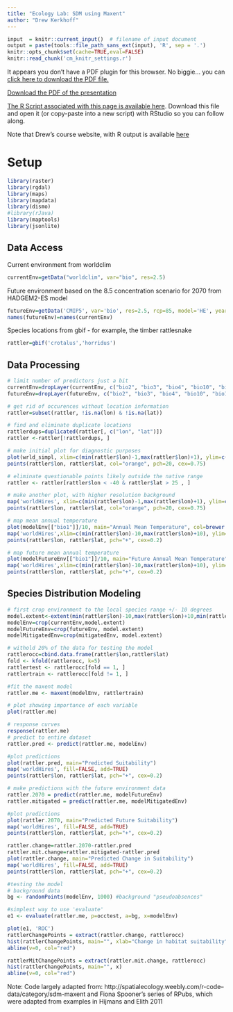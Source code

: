 ```yaml
---
title: "Ecology Lab: SDM using Maxent"
author: "Drew Kerkhoff"
---
```

 
```r
input  = knitr::current_input()  # filename of input document
output = paste(tools::file_path_sans_ext(input), 'R', sep = '.')
knitr::opts_chunk$set(cache=TRUE,eval=FALSE)
knitr::read_chunk('cm_knitr_settings.r')
```

<div>
<object data="3_6_assets/BIENWorkshopEducation.pdf" type="application/pdf" width="100%" height="670px"> 
  <p>It appears you don't have a PDF plugin for this browser.
   No biggie... you can <a href="3_6_assets/BIENWorkshopEducation.pdf">click here to
  download the PDF file.</a></p>  
 </object>
 </div>
 
 <p><a href="3_6_assets/BIENWorkshopEducation.pdf">Download the PDF of the presentation</a></p>  

[<i class="fa fa-file-code-o fa-3x" aria-hidden="true"></i> The R Script associated with this page is available here](`r output`).  Download this file and open it (or copy-paste into a new script) with RStudio so you can follow along.

Note that Drew's course website, with R output is available [here](http://www.rpubs.com/kerkhoffa/SDMMaxent)

# Setup
```r
library(raster)
library(rgdal)
library(maps)
library(mapdata)
library(dismo)  
#library(rJava)  
library(maptools)
library(jsonlite)
```
## Data Access
Current environment from worldclim
```r
currentEnv=getData("worldclim", var="bio", res=2.5)
```
Future environment based on the 8.5 concentration scenario for 2070 from HADGEM2-ES model

```r
futureEnv=getData('CMIP5', var='bio', res=2.5, rcp=85, model='HE', year=70)
names(futureEnv)=names(currentEnv)
```

Species locations from gbif - for example, the timber rattlesnake
```r
rattler=gbif('crotalus','horridus')
```
## Data Processing
```r
# limit number of predictors just a bit
currentEnv=dropLayer(currentEnv, c("bio2", "bio3", "bio4", "bio10", "bio11", "bio13", "bio14", "bio15"))
futureEnv=dropLayer(futureEnv, c("bio2", "bio3", "bio4", "bio10", "bio11", "bio13", "bio14", "bio15"))

# get rid of occurences without location information
rattler=subset(rattler, !is.na(lon) & !is.na(lat))

# find and eliminate duplicate locations
rattlerdups=duplicated(rattler[, c("lon", "lat")])
rattler <-rattler[!rattlerdups, ]

# make initial plot for diagnostic purposes
plot(wrld_simpl, xlim=c(min(rattler$lon)-1,max(rattler$lon)+1), ylim=c(min(rattler$lat)-1,max(rattler$lat)+1), axes=TRUE, col="light yellow")
points(rattler$lon, rattler$lat, col="orange", pch=20, cex=0.75)

# eliminate questionable points likely outside the native range
rattler <- rattler[rattler$lon < -40 & rattler$lat > 25 , ]

# make another plot, with higher resolution background
map('worldHires', xlim=c(min(rattler$lon)-1,max(rattler$lon)+1), ylim=c(min(rattler$lat)-1,max(rattler$lat)+1), fill=TRUE, col="light yellow")
points(rattler$lon, rattler$lat, col="orange", pch=20, cex=0.75)

# map mean annual temperature
plot(modelEnv[["bio1"]]/10, main="Annual Mean Temperature", col=brewer.pal(50,"RdYlBu"))
map('worldHires',xlim=c(min(rattler$lon)-10,max(rattler$lon)+10), ylim=c(min(rattler$lat)-10,max(rattler$lat)+10), fill=FALSE, add=TRUE)
points(rattler$lon, rattler$lat, pch="+", cex=0.2)

# map future mean annual temperature
plot(modelFutureEnv[["bio1"]]/10, main="Future Annual Mean Temperature")
map('worldHires',xlim=c(min(rattler$lon)-10,max(rattler$lon)+10), ylim=c(min(rattler$lat)-10,max(rattler$lat)+10), fill=FALSE, add=TRUE)
points(rattler$lon, rattler$lat, pch="+", cex=0.2)
```
 
## Species Distribution Modeling

```r
# first crop environment to the local species range +/- 10 degrees
model.extent<-extent(min(rattler$lon)-10,max(rattler$lon)+10,min(rattler$lat)-10,max(rattler$lat)+10)
modelEnv=crop(currentEnv,model.extent)
modelFutureEnv=crop(futureEnv, model.extent)
modelMitigatedEnv=crop(mitigatedEnv, model.extent)

# withold 20% of the data for testing the model
rattlerocc=cbind.data.frame(rattler$lon,rattler$lat)
fold <- kfold(rattlerocc, k=5)
rattlertest <- rattlerocc[fold == 1, ]
rattlertrain <- rattlerocc[fold != 1, ]

#fit the maxent model
rattler.me <- maxent(modelEnv, rattlertrain)

# plot showing importance of each variable
plot(rattler.me)

# response curves
response(rattler.me)
# predict to entire dataset
rattler.pred <- predict(rattler.me, modelEnv)

#plot predictions
plot(rattler.pred, main="Predicted Suitability")
map('worldHires', fill=FALSE, add=TRUE)
points(rattler$lon, rattler$lat, pch="+", cex=0.2)
```

```r
# make predictions with the future environment data
rattler.2070 = predict(rattler.me, modelFutureEnv)
rattler.mitigated = predict(rattler.me, modelMitigatedEnv)

#plot predictions
plot(rattler.2070, main="Predicted Future Suitability")
map('worldHires', fill=FALSE, add=TRUE)
points(rattler$lon, rattler$lat, pch="+", cex=0.2)

rattler.change=rattler.2070-rattler.pred
rattler.mit.change=rattler.mitigated-rattler.pred
plot(rattler.change, main="Predicted Change in Suitability")
map('worldHires', fill=FALSE, add=TRUE)
points(rattler$lon, rattler$lat, pch="+", cex=0.2)
```

```r
#testing the model
# background data
bg <- randomPoints(modelEnv, 1000) #background "pseudoabsences"

#simplest way to use 'evaluate'
e1 <- evaluate(rattler.me, p=occtest, a=bg, x=modelEnv)

plot(e1, 'ROC')
rattlerChangePoints = extract(rattler.change, rattlerocc)
hist(rattlerChangePoints, main="", xlab="Change in habitat suitability")
abline(v=0, col="red")

rattlerMitChangePoints = extract(rattler.mit.change, rattlerocc)
hist(rattlerChangePoints, main="", x)
abline(v=0, col="red")
```
Note: Code largely adapted from:
http://spatialecology.weebly.com/r-code--data/category/sdm-maxent
and Fiona Spooner's series of RPubs, which were adapted
from examples in Hijmans and Elith 2011